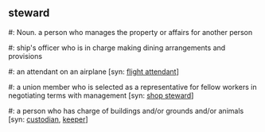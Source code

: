 ==steward==
#: Noun. a person who manages the property or affairs for another person
#: ship's officer who is in charge making dining arrangements and provisions
#: an attendant on an airplane [syn: [[flight attendant]]]
#: a union member who is selected as a representative for fellow workers in negotiating terms with management [syn: [[shop steward]]]
#: a person who has charge of buildings and/or grounds and/or animals [syn: [[custodian]], [[keeper]]]